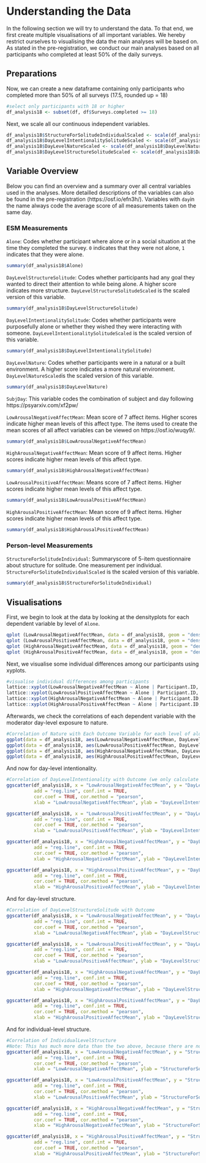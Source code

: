 # Understanding the Data

In the following section we will try to understand the data. To that end, we first create multiple visualisations of all important variables. We hereby restrict ourselves to visualising the data the main analyses will be based on. As stated in the pre-registration, we conduct our main analyses based on all participants who completed at least 50% of the daily surveys.



## Preparations

Now, we can create a new dataframe containing only participants who completed more than 50% of all surveys (17.5, rounded up = 18)


```r
#select only participants with 18 or higher
df_analysis18 <- subset(df, df$Surveys.completed >= 18)

```

Next, we scale all our continuous independent variables.

```r
df_analysis18$StructureForSolitudeIndividualScaled <- scale(df_analysis18$StructureForSolitudeIndividual)
df_analysis18$DayLevelIntentionalitySolitudeScaled <- scale(df_analysis18$DayLevelIntentionalitySolitude)
df_analysis18$DayLevelNatureScaled <- scale(df_analysis18$DayLevelNature)
df_analysis18$DayLevelStructureSolitudeScaled <- scale(df_analysis18$DayLevelStructureSolitude)
```


## Variable Overview

Below you can find an overview and a summary over all central variables used in the analyses. More detailled descriptions of the variables can also be found in the pre-registration (https://osf.io/efn3h/). Variables with `day`in the name always code the average score of all measurements taken on the same day.

### ESM Measurements

`Alone`: Codes whether participant where alone or in a social situation at the time they completed the survey. `0` indicates that they were not alone, `1` indicates that they were alone.

```r
summary(df_analysis18$Alone)

```

`DayLevelStructureSolitude`: Codes whether participants had any goal they wanted to direct their attention to while being alone. A higher score indicates more structure. `DayLevelStructureSolitudeScaled` is the scaled version of this variable.

```r
summary(df_analysis18$DayLevelStructureSolitude)

```


`DayLevelIntentionalitySolitude`: Codes whether participants were purposefully alone or whether they wished they were interacting with someone. `DayLevelIntentionalitySolitudeScaled` is the scaled version of this variable.

```r
summary(df_analysis18$DayLevelIntentionalitySolitude)

```


`DayLevelNature`: Codes whether participants were in a natural or a built environment. A higher score indicates a more natural environment. `DayLevelNatureScaled`is the scaled version of this variable. 

```r
summary(df_analysis18$DayLevelNature)

```

`SubjDay`: This variable codes the combination of subject and day following https://psyarxiv.com/xf2pw/

`LowArousalNegativeAffectMean`: Mean score of 7 affect items. Higher scores indicate higher mean levels of this affect type. The items used to create the mean scores of all affect variables can be viewed on https://osf.io/wuqy9/. 

```r
summary(df_analysis18$LowArousalNegativeAffectMean)

```


`HighArousalNegativeAffectMean`: Mean score of 9 affect items. Higher scores indicate higher mean levels of this affect type.

```r
summary(df_analysis18$HighArousalNegativeAffectMean)

```

`LowArousalPositiveAffectMean`: Means score of 7 affect items. Higher scores indicate higher mean levels of this affect type.

```r
summary(df_analysis18$LowArousalPositiveAffectMean)

```


`HighArousalPositiveAffectMean`: Mean score of 9 affect items. Higher scores indicate higher mean levels of this affect type.

```r
summary(df_analysis18$HighArousalPositiveAffectMean)

```

### Person-level Measurements

`StructureForSolitudeIndividual`: Summaryscore of 5-item questionnaire about structure for solitude. One measurement per individual. `StructureForSolitudeIndividualScaled` is the scaled version of this variable.

```r
summary(df_analysis18$StructureForSolitudeIndividual)

```


## Visualisations

First, we begin to look at the data by looking at the densityplots for each dependent variable by level of ` Alone`.

```r
qplot (LowArousalNegativeAffectMean, data = df_analysis18, geom = "density", color = Alone, na.rm = TRUE)
qplot (LowArousalPositiveAffectMean, data = df_analysis18, geom = "density", color = Alone, na.rm = TRUE)
qplot (HighArousalNegativeAffectMean, data = df_analysis18, geom = "density", color = Alone, na.rm = TRUE)
qplot (HighArousalPositiveAffectMean, data = df_analysis18, geom = "density", color = Alone, na.rm = TRUE)
```

Next, we visualise some individual differences among our participants using xyplots.

```r
#visualise individual differences among participants
lattice::xyplot(LowArousalNegativeAffectMean ~ Alone | Participant.ID, strip = FALSE, data = df_analysis18, na.rm = TRUE)
lattice::xyplot(LowArousalPositiveAffectMean ~ Alone | Participant.ID, strip = FALSE, data = df_analysis18, na.rm = TRUE)
lattice::xyplot(HighArousalNegativeAffectMean ~ Alone | Participant.ID, strip = FALSE, data = df_analysis18, na.rm = TRUE)
lattice::xyplot(HighArousalPositiveAffectMean ~ Alone | Participant.ID, strip = FALSE, data = df_analysis18, na.rm = TRUE)

```

Afterwards, we check the correlations of each dependent variable with the moderator day-level exposure to nature.

```r
#Correlation of Nature with Each Outcome Variable for each level of alone
ggplot(data = df_analysis18, aes(LowArousalNegativeAffectMean, DayLevelNatureScaled, colour = Alone, na.rm = TRUE)) + geom_point() + geom_smooth(method = "lm")
ggplot(data = df_analysis18, aes(LowArousalPositiveAffectMean, DayLevelNatureScaled, colour = Alone, na.rm = TRUE)) + geom_point() + geom_smooth(method = "lm")
ggplot(data = df_analysis18, aes(HighArousalNegativeAffectMean, DayLevelNatureScaled, colour = Alone, na.rm = TRUE)) + geom_point() + geom_smooth(method = "lm")
ggplot(data = df_analysis18, aes(HighArousalPositiveAffectMean, DayLevelNatureScaled, colour = Alone, na.rm = TRUE)) + geom_point() + geom_smooth(method = "lm")
```

And now for day-level intentionality.

```r
#Correlation of DayLevelIntentionality with Outcome (we only calculate these for alone anyway, so the above graphs would not make sense)
ggscatter(df_analysis18, x = "LowArousalNegativeAffectMean", y = "DayLevelIntentionalitySolitudeScaled", 
          add = "reg.line", conf.int = TRUE, 
          cor.coef = TRUE, cor.method = "pearson",
          xlab = "LowArousalNegativeAffectMean", ylab = "DayLevelIntentionalitySolitudeScaled", na.rm = TRUE)

ggscatter(df_analysis18, x = "LowArousalPositiveAffectMean", y = "DayLevelIntentionalitySolitudeScaled", 
          add = "reg.line", conf.int = TRUE, 
          cor.coef = TRUE, cor.method = "pearson",
          xlab = "LowArousalPositiveAffectMean", ylab = "DayLevelIntentionalitySolitudeScaled", na.rm = TRUE)

ggscatter(df_analysis18, x = "HighArousalNegativeAffectMean", y = "DayLevelIntentionalitySolitudeScaled", 
          add = "reg.line", conf.int = TRUE, 
          cor.coef = TRUE, cor.method = "pearson",
          xlab = "HighArousalNegativeAffectMean", ylab = "DayLevelIntentionalitySolitudeScaled", na.rm = TRUE)

ggscatter(df_analysis18, x = "HighArousalPositiveAffectMean", y = "DayLevelIntentionalitySolitudeScaled", 
          add = "reg.line", conf.int = TRUE, 
          cor.coef = TRUE, cor.method = "pearson",
          xlab = "HighArousalPositiveAffectMean", ylab = "DayLevelIntentionalitySolitudeScaled", na.rm = TRUE)
```

And for day-level structure.

```r
#Correlation of DayLevelStructureSolitude with Outcome
ggscatter(df_analysis18, x = "LowArousalNegativeAffectMean", y = "DayLevelStructureSolitudeScaled", 
          add = "reg.line", conf.int = TRUE, 
          cor.coef = TRUE, cor.method = "pearson",
          xlab = "LowArousalNegativeAffectMean", ylab = "DayLevelStructureSolitudeScaled", na.rm = TRUE)

ggscatter(df_analysis18, x = "LowArousalPositiveAffectMean", y = "DayLevelStructureSolitudeScaled", 
          add = "reg.line", conf.int = TRUE, 
          cor.coef = TRUE, cor.method = "pearson",
          xlab = "LowArousalPositiveAffectMean", ylab = "DayLevelStructureSolitudeScaled", na.rm = TRUE)

ggscatter(df_analysis18, x = "HighArousalNegativeAffectMean", y = "DayLevelStructureSolitudeScaled", 
          add = "reg.line", conf.int = TRUE, 
          cor.coef = TRUE, cor.method = "pearson",
          xlab = "HighArousalNegativeAffectMean", ylab = "DayLevelStructureSolitudeScaled", na.rm = TRUE)

ggscatter(df_analysis18, x = "HighArousalPositiveAffectMean", y = "DayLevelStructureSolitudeScaled", 
          add = "reg.line", conf.int = TRUE, 
          cor.coef = TRUE, cor.method = "pearson",
          xlab = "HighArousalPositiveAffectMean", ylab = "DayLevelStructureSolitudeScaled", na.rm = TRUE)

```

And for individual-level structure.

```r
#Correlation of IndividualLevelStructure
#Note: This has much more data than the two above, because there are not many alone periods.
ggscatter(df_analysis18, x = "LowArousalNegativeAffectMean", y = "StructureForSolitudeIndividualScaled", 
          add = "reg.line", conf.int = TRUE, 
          cor.coef = TRUE, cor.method = "pearson",
          xlab = "LowArousalNegativeAffectMean", ylab = "StructureForSolitudeIndividualScaled", na.rm = TRUE)

ggscatter(df_analysis18, x = "LowArousalPositiveAffectMean", y = "StructureForSolitudeIndividualScaled", 
          add = "reg.line", conf.int = TRUE, 
          cor.coef = TRUE, cor.method = "pearson",
          xlab = "LowArousalPositiveAffectMean", ylab = "StructureForSolitudeIndividualScaled", na.rm = TRUE)

ggscatter(df_analysis18, x = "HighArousalNegativeAffectMean", y = "StructureForSolitudeIndividualScaled", 
          add = "reg.line", conf.int = TRUE, 
          cor.coef = TRUE, cor.method = "pearson",
          xlab = "HighArousalNegativeAffectMean", ylab = "StructureForSolitudeIndividualScaled", na.rm = TRUE)

ggscatter(df_analysis18, x = "HighArousalPositiveAffectMean", y = "StructureForSolitudeIndividualScaled", 
          add = "reg.line", conf.int = TRUE, 
          cor.coef = TRUE, cor.method = "pearson",
          xlab = "HighArousalPositiveAffectMean", ylab = "StructureForSolitudeIndividualScaled", na.rm = TRUE)
```


